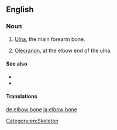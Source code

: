 ==English==

===Noun===
{{en-noun|head=[[elbow]] [[bone]]}}

# {{lb|en|anatomy}} [[ulna|Ulna]], the main forearm bone.
# {{lb|en|anatomy}} [[olecranon|Olecranon]], at the elbow end of the ulna.

====See also====
* {{pedia|Ulna}}
* {{pedia|Olecranon}}

====Translations====
{{trans-see|ulna}}

{{trans-see|olecranon}}

[[Category:en:Skeleton]]

[[de:elbow bone]]
[[ja:elbow bone]]